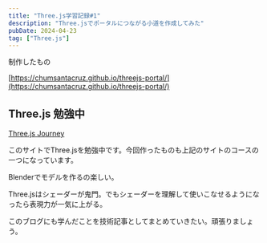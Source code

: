 ```yaml
---
title: "Three.js学習記録#1"
description: "Three.jsでポータルにつながる小道を作成してみた"
pubDate: 2024-04-23
tag: ["Three.js"]
---
```


制作したもの

[https://chumsantacruz.github.io/threejs-portal/](https://chumsantacruz.github.io/threejs-portal/)

## Three.js 勉強中

[Three.js Journey](https://threejs-journey.com/)

このサイトでThree.jsを勉強中です。今回作ったものも上記のサイトのコースの一つになっています。

Blenderでモデルを作るの楽しい。

Three.jsはシェーダーが鬼門。でもシェーダーを理解して使いこなせるようになったら表現力が一気に上がる。

このブログにも学んだことを技術記事としてまとめていきたい。頑張りましょう。
